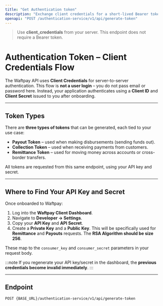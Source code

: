 ```yaml
---
title: "Get Authentication token"
description: "Exchange client credentials for a short-lived Bearer token."
openapi: "POST /authentication-service/v1/api/generate-token"
---
```


> Use **client_credentials** from your server. This endpoint does not require a Bearer token.

# Authentication Token – Client Credentials Flow

The Waftpay API uses **Client Credentials** for server-to-server authentication.
This flow is **not a user login** – you do not pass email or password here. Instead, your application authenticates using a **Client ID** and **Client Secret** issued to you after onboarding.

---

## Token Types

There are **three types of tokens** that can be generated, each tied to your use case:

- **Payout Token** – used when making disbursements (sending funds out).
- **Collection Token** – used when receiving payments from customers.
- **Remittance Token** – used for moving money across accounts or cross-border transfers.

All tokens are requested from this same endpoint, using your API key and secret.

---

## Where to Find Your API Key and Secret

Once onboarded to Waftpay:

1. Log into the **Waftpay Client Dashboard**.
2. Navigate to **Developer → Settings**.
3. Copy your **API Key** and **API Secret**.
4. Create a **Private Key** and a **Public Key**. This will be specifically used for **Remittance** and **Payouts** requests. The **RSA Algorithm should be size 256**.

These map to the `consumer_key` and `consumer_secret` parameters in your request body.

:::note
If you regenerate your API key/secret in the dashboard, the **previous credentials become invalid immediately**.
:::

---

## Endpoint

```http
POST {BASE_URL}/authentication-service/v1/api/generate-token